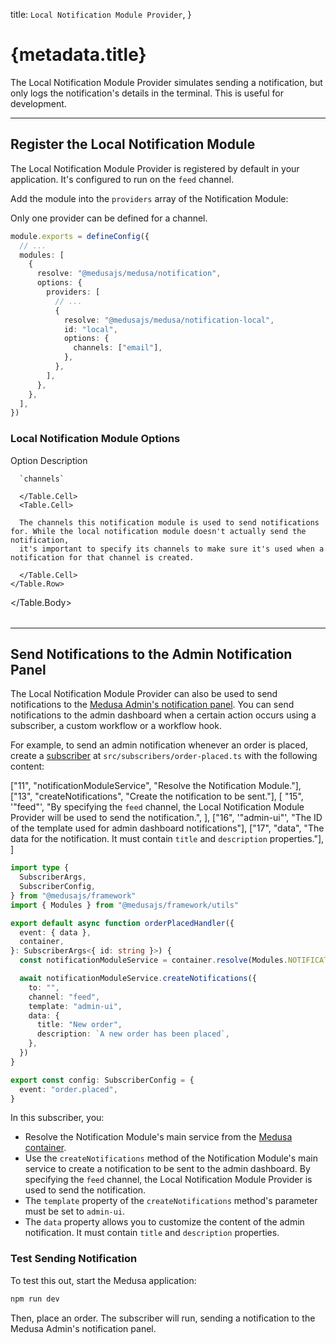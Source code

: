 
  title: `Local Notification Module Provider`,
}

# {metadata.title}

The Local Notification Module Provider simulates sending a notification, but only logs the notification's details in the terminal. This is useful for development.

---

## Register the Local Notification Module

<Note>

The Local Notification Module Provider is registered by default in your application. It's configured to run on the `feed` channel.

</Note>

Add the module into the `providers` array of the Notification Module:

<Note>

Only one provider can be defined for a channel.

</Note>

```ts title="medusa-config.ts"
module.exports = defineConfig({
  // ...
  modules: [
    {
      resolve: "@medusajs/medusa/notification",
      options: {
        providers: [
          // ...
          {
            resolve: "@medusajs/medusa/notification-local",
            id: "local",
            options: {
              channels: ["email"],
            },
          },
        ],
      },
    },
  ],
})
```

### Local Notification Module Options

<Table>
  <Table.Header>
    <Table.Row>
      <Table.HeaderCell>Option</Table.HeaderCell>
      <Table.HeaderCell>Description</Table.HeaderCell>
    </Table.Row>
  </Table.Header>
  <Table.Body>
    <Table.Row>
      <Table.Cell>
      
      `channels`
      
      </Table.Cell>
      <Table.Cell>
      
      The channels this notification module is used to send notifications for. While the local notification module doesn't actually send the notification,
      it's important to specify its channels to make sure it's used when a notification for that channel is created.
      
      </Table.Cell>
    </Table.Row>
  </Table.Body>
</Table>

---

## Send Notifications to the Admin Notification Panel

The Local Notification Module Provider can also be used to send notifications to the [Medusa Admin's notification panel](!user-guide!#check-notifications). 
You can send notifications to the admin dashboard when a certain action occurs using a subscriber, a custom workflow or a workflow hook.

For example, to send an admin notification whenever an order is placed, create a [subscriber](!docs!/learn/fundamentals/events-and-subscribers) at `src/subscribers/order-placed.ts` with the following content:

  ["11", "notificationModuleService", "Resolve the Notification Module."],
  ["13", "createNotifications", "Create the notification to be sent."],
  [
    "15",
    '"feed"',
    "By specifying the `feed` channel, the Local Notification Module Provider will be used to send the notification.",
  ],
  ["16", '"admin-ui"', "The ID of the template used for admin dashboard notifications"],
  ["17", "data", "The data for the notification. It must contain `title` and `description` properties."],
]

```ts title="src/subscribers/order-placed.ts" highlights={highlights} collapsibleLines="1-6" expandButtonLabel="Show Imports"
import type {
  SubscriberArgs,
  SubscriberConfig,
} from "@medusajs/framework"
import { Modules } from "@medusajs/framework/utils"

export default async function orderPlacedHandler({
  event: { data },
  container,
}: SubscriberArgs<{ id: string }>) {
  const notificationModuleService = container.resolve(Modules.NOTIFICATION)

  await notificationModuleService.createNotifications({
    to: "",
    channel: "feed",
    template: "admin-ui",
    data: {
      title: "New order",
      description: `A new order has been placed`,
    },
  })
}

export const config: SubscriberConfig = {
  event: "order.placed",
}
```

In this subscriber, you:

- Resolve the Notification Module's main service from the [Medusa container](!docs!/learn/fundamentals/medusa-container).
- Use the `createNotifications` method of the Notification Module's main service to create a notification to be sent to the admin dashboard. By specifying the `feed` channel, the Local Notification Module Provider is used to send the notification.
- The `template` property of the `createNotifications` method's parameter must be set to `admin-ui`.
- The `data` property allows you to customize the content of the admin notification. It must contain `title` and `description` properties.

### Test Sending Notification

To test this out, start the Medusa application:

```bash npm2yarn
npm run dev
```

Then, place an order. The subscriber will run, sending a notification to the Medusa Admin's notification panel.

